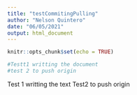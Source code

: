 ```yaml
---
title: "testCommitingPulling"
author: "Nelson Quintero"
date: "06/05/2021"
output: html_document
---
```


```r
knitr::opts_chunk$set(echo = TRUE)
```


```r
#Testt1 writting the document
#test 2 to push origin


```

Test 1 writting the text
Test2  to push origin 
